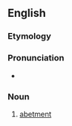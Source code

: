 ==English==

===Etymology===
{{suffix|abet|al|lang=en}}

===Pronunciation===
* {{a|US}} {{IPA|/əˈbɛt.l̩/|lang=en}}

===Noun===
{{en-noun}}

# {{lb|en|rare}} [[abetment]]